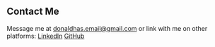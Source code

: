 ## Contact Me

Message me at <donaldhas.email@gmail.com> or link with me on other platforms: [LinkedIn](https://www.linkedin.com/in/donald-ha-026904a3/) [GitHub](https://github.com/dhdonaldha1)
